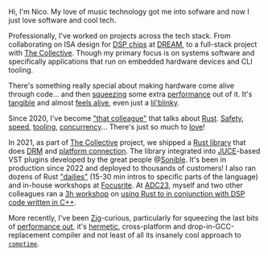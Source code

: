Hi, I\'m Nico. My love of music technology got me into
sofware and now I just love software and cool tech.

Professionally, I\'ve worked on projects across
the tech stack. From collaborating on ISA design
for [DSP chips](https://www.analog.com/en/lp/001/beginners-guide-to-dsp.html)
at [DREAM](https://dream.fr/), to a full-stack
project with [The Collective](https://collective.focusrite.com/).
Though my primary focus is on systems software and specifically
applications that run on embedded hardware devices and CLI tooling.

There\'s something really special about making hardware
come alive through code... and then [squeezing](https://en.algorithmica.org/hpc/pipelining/branchless/)
some extra [performance](https://www.analog.com/en/resources/technical-articles/fixedpoint-vs-floatingpoint-dsp.html)
out of it. It\'s [tangible](https://www.youtube.com/shorts/RNdrQsV4bXw) and almost
[feels alive](https://www.youtube.com/watch?v=SuDw7gvd-us),
even just a [lil\'blinky](https://docs.esp-rs.org/no_std-training/03_2_blinky.html).

Since 2020, I\'ve become ["that colleague"](https://www.reddit.com/r/rust/comments/ifkrvg/i_printed_rewrite_it_in_rust_swag_for_students/)
that talks about [Rust](https://www.rust-lang.org/tools/install).
[Safety](https://www.tomshardware.com/software/security-software/white-house-urges-developers-to-avoid-c-and-c-use-memory-safe-programming-languages),
[speed](https://corrode.dev/blog/tips-for-faster-rust-compile-times/),
[tooling](https://github.com/EmbarkStudios/cargo-deny),
[concurrency](https://blog.logrocket.com/implementing-data-parallelism-rayon-rust/)...
There\'s just so much to [love](https://www.gyata.ai/rust/rust-compiler-errors/)!

In 2021, as part of [The Collective](https://collective.focusrite.com/products/fast-verb) project, we shipped a [Rust library](https://www.youtube.com/watch?v=US815F9bg5A&feature=youtu.be)
that does [DRM](https://en.wikipedia.org/wiki/Digital_rights_management)
and [platform connection](https://aws.amazon.com/). The library integrated
into [JUCE](https://juce.com/)-based VST plugins developed by the great people @[Sonible](https://www.sonible.com/).
It\'s been in production since 2022 and deployed to thousands of customers!
I also ran dozens of Rust ["dailies"](https://www.fluentcpp.com/dailycpp/)
(15-30 min intros to specific parts of the language)
and in-house workshops at [Focusrite](https://focusrite.com/). At [ADC23](https://audio.dev/conference/),
myself and two other colleagues ran a [3h workshop](https://adc23.sched.com/event/1Pufs/workshop-using-rust-for-fast-cross-platform-development-with-your-existing-audio-libraries)
on [using Rust to in conjunction with DSP code written in C++](https://github.com/FocusriteGroup/rust-workshop-adc23).

More recently, I\'ve been [Zig](https://ziglang.org/)-curious, particularly
for squeezing the last bits of [performance out](https://alic.dev/blog/dense-enums), it\'s
[hermetic](https://www.uber.com/en-FR/blog/bootstrapping-ubers-infrastructure-on-arm64-with-zig/),
cross-platform and drop-in-GCC-replacement compiler
and not least of all its insanely cool approach to [`comptime`](https://kristoff.it/blog/what-is-zig-comptime/).
